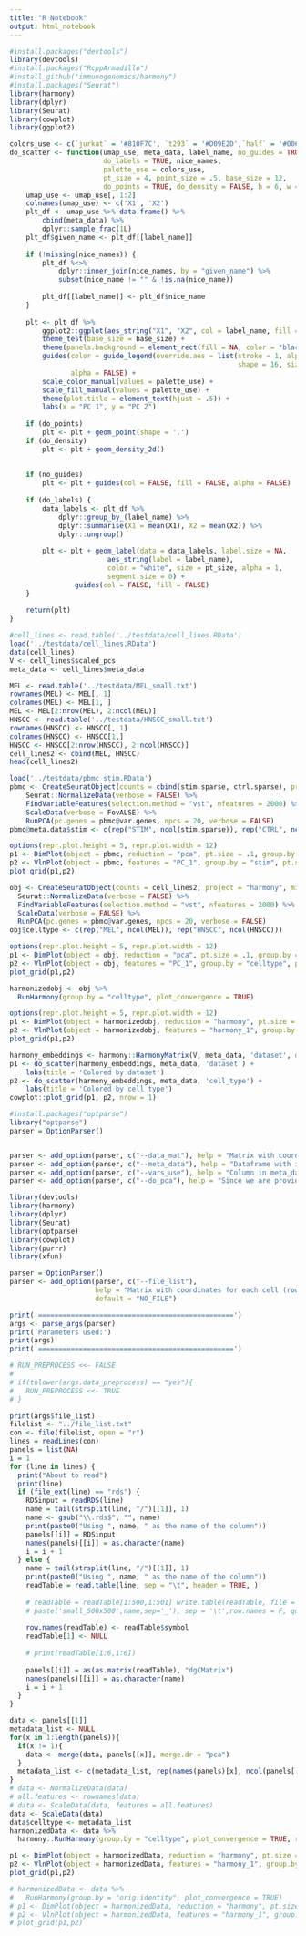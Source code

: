 ```yaml
---
title: "R Notebook"
output: html_notebook
---
```



```r
#install.packages("devtools")
library(devtools)
#install.packages("RcppArmadillo")
#install_github("immunogenomics/harmony")
#install.packages("Seurat")
library(harmony)
library(dplyr)
library(Seurat)
library(cowplot)
library(ggplot2)

```

```r
colors_use <- c(`jurkat` = '#810F7C', `t293` = '#D09E2D',`half` = '#006D2C')
do_scatter <- function(umap_use, meta_data, label_name, no_guides = TRUE,
                       do_labels = TRUE, nice_names, 
                       palette_use = colors_use,
                       pt_size = 4, point_size = .5, base_size = 12, 
                       do_points = TRUE, do_density = FALSE, h = 6, w = 8) {
    umap_use <- umap_use[, 1:2]
    colnames(umap_use) <- c('X1', 'X2')
    plt_df <- umap_use %>% data.frame() %>% 
        cbind(meta_data) %>% 
        dplyr::sample_frac(1L) 
    plt_df$given_name <- plt_df[[label_name]]
    
    if (!missing(nice_names)) {
        plt_df %<>%
            dplyr::inner_join(nice_names, by = "given_name") %>% 
            subset(nice_name != "" & !is.na(nice_name))
        
        plt_df[[label_name]] <- plt_df$nice_name        
    }
    
    plt <- plt_df %>% 
        ggplot2::ggplot(aes_string("X1", "X2", col = label_name, fill = label_name)) + 
        theme_test(base_size = base_size) + 
        theme(panels.background = element_rect(fill = NA, color = "black")) + 
        guides(color = guide_legend(override.aes = list(stroke = 1, alpha = 1,
                                                        shape = 16, size = 4)), 
               alpha = FALSE) +
        scale_color_manual(values = palette_use) + 
        scale_fill_manual(values = palette_use) +    
        theme(plot.title = element_text(hjust = .5)) + 
        labs(x = "PC 1", y = "PC 2") 
    
    if (do_points) 
        plt <- plt + geom_point(shape = '.')
    if (do_density) 
        plt <- plt + geom_density_2d()    
    
    
    if (no_guides)
        plt <- plt + guides(col = FALSE, fill = FALSE, alpha = FALSE)
    
    if (do_labels) {
        data_labels <- plt_df %>% 
            dplyr::group_by_(label_name) %>% 
            dplyr::summarise(X1 = mean(X1), X2 = mean(X2)) %>% 
            dplyr::ungroup()
        
        plt <- plt + geom_label(data = data_labels, label.size = NA,
                        aes_string(label = label_name), 
                        color = "white", size = pt_size, alpha = 1,
                        segment.size = 0) +
                guides(col = FALSE, fill = FALSE)
    }
    
    return(plt)
}

```


```r
#cell_lines <- read.table('../testdata/cell_lines.RData')
load('../testdata/cell_lines.RData')
data(cell_lines)
V <- cell_lines$scaled_pcs
meta_data <- cell_lines$meta_data
```

```r
MEL <- read.table('../testdata/MEL_small.txt')
rownames(MEL) <- MEL[, 1]
colnames(MEL) <- MEL[1, ]
MEL <- MEL[2:nrow(MEL), 2:ncol(MEL)]
HNSCC <- read.table('../testdata/HNSCC_small.txt')
rownames(HNSCC) <- HNSCC[, 1]
colnames(HNSCC) <- HNSCC[1,]
HNSCC <- HNSCC[2:nrow(HNSCC), 2:ncol(HNSCC)]
cell_lines2 <- cbind(MEL, HNSCC)
head(cell_lines2)
```

```r
load('../testdata/pbmc_stim.RData')
pbmc <- CreateSeuratObject(counts = cbind(stim.sparse, ctrl.sparse), project = "PBMC", min.cells = 5) %>%
    Seurat::NormalizeData(verbose = FALSE) %>%
    FindVariableFeatures(selection.method = "vst", nfeatures = 2000) %>% 
    ScaleData(verbose = FovALSE) %>% 
    RunPCA(pc.genes = pbmc@var.genes, npcs = 20, verbose = FALSE)
pbmc@meta.data$stim <- c(rep("STIM", ncol(stim.sparse)), rep("CTRL", ncol(ctrl.sparse)))
```

```r
options(repr.plot.height = 5, repr.plot.width = 12)
p1 <- DimPlot(object = pbmc, reduction = "pca", pt.size = .1, group.by = "stim")
p2 <- VlnPlot(object = pbmc, features = "PC_1", group.by = "stim", pt.size = .1)
plot_grid(p1,p2)
```


```r
obj <- CreateSeuratObject(counts = cell_lines2, project = "harmony", min.cells = 3, min.genes = 200) %>%
  Seurat::NormalizeData(verbose = FALSE) %>%
  FindVariableFeatures(selection.method = "vst", nfeatures = 2000) %>%
  ScaleData(verbose = FALSE) %>% 
  RunPCA(pc.genes = pbmc@var.genes, npcs = 20, verbose = FALSE)
obj$celltype <- c(rep("MEL", ncol(MEL)), rep("HNSCC", ncol(HNSCC)))
```


```r
options(repr.plot.height = 5, repr.plot.width = 12)
p1 <- DimPlot(object = obj, reduction = "pca", pt.size = .1, group.by = "celltype")
p2 <- VlnPlot(object = obj, features = "PC_1", group.by = "celltype", pt.size = .1)
plot_grid(p1,p2)
```

```r
harmonizedobj <- obj %>%
  RunHarmony(group.by = "celltype", plot_convergence = TRUE)
```
```r
options(repr.plot.height = 5, repr.plot.width = 12)
p1 <- DimPlot(object = harmonizedobj, reduction = "harmony", pt.size = .1, group.by = "celltype")
p2 <- VlnPlot(object = harmonizedobj, features = "harmony_1", group.by = "celltype", pt.size = .1)
plot_grid(p1,p2)
```

```r
harmony_embeddings <- harmony::HarmonyMatrix(V, meta_data, 'dataset', do_pca = FALSE, verbose=FALSE)
p1 <- do_scatter(harmony_embeddings, meta_data, 'dataset') + 
    labs(title = 'Colored by dataset')
p2 <- do_scatter(harmony_embeddings, meta_data, 'cell_type') + 
    labs(title = 'Colored by cell type')
cowplot::plot_grid(p1, p2, nrow = 1)
```

```r
#install.packages("optparse")
library("optparse")
parser = OptionParser()


parser <- add_option(parser, c("--data_mat"), help = "Matrix with coordinates for each cell (row) along many PCs (columns).", default = "NO_FILE")
parser <- add_option(parser, c("--meta_data"), help = "Dataframe with information for each cell (row).", default = "NO_FILE")
parser <- add_option(parser, c("--vars_use"), help = "Column in meta_data that defines dataset for each cell.", default = "NO_FILE")
parser <- add_option(parser, c("--do_pca"), help = "Since we are providing PCs, do not run PCA.", default = "NO_FILE")
```

```r
library(devtools)
library(harmony)
library(dplyr)
library(Seurat)
library(optparse)
library(cowplot)
library(purrr)
library(xfun)

parser = OptionParser()
parser <- add_option(parser, c("--file_list"), 
                     help = "Matrix with coordinates for each cell (row) along many PCs (columns).", 
                     default = "NO_FILE")

print('================================================')
args <- parse_args(parser)
print('Parameters used:')
print(args)
print('================================================')

# RUN_PREPROCESS <<- FALSE
# 
# if(tolower(args.data_preprocess) == "yes"){
#   RUN_PREPROCESS <<- TRUE
# }

print(args$file_list)
filelist <- "../file_list.txt"
con <- file(filelist, open = "r")
lines = readLines(con)
panels = list(NA)
i = 1
for (line in lines) {
  print("About to read")
  print(line)
  if (file_ext(line) == "rds") {
    RDSinput = readRDS(line)
    name = tail(strsplit(line, "/")[[1]], 1)
    name <- gsub("\\.rds$", "", name)
    print(paste0("Using ", name, " as the name of the column"))
    panels[[i]] = RDSinput
    names(panels)[[i]] = as.character(name)
    i = i + 1
  } else {
    name = tail(strsplit(line, "/")[[1]], 1)
    print(paste0("Using ", name, " as the name of the column"))
    readTable = read.table(line, sep = "\t", header = TRUE, )
    
    # readTable = readTable[1:500,1:501] write.table(readTable, file =
    # paste('small_500x500',name,sep='_'), sep = '\t',row.names = F, quote=F)
    
    row.names(readTable) <- readTable$symbol
    readTable[1] <- NULL
    
    # print(readTable[1:6,1:6])
    
    panels[[i]] = as(as.matrix(readTable), "dgCMatrix")
    names(panels)[[i]] = as.character(name)
    i = i + 1
  }
}
```

```r
data <- panels[[1]]
metadata_list <- NULL
for(x in 1:length(panels)){
  if(x != 1){
    data <- merge(data, panels[[x]], merge.dr = "pca")
  }
  metadata_list <- c(metadata_list, rep(names(panels)[x], ncol(panels[[x]])))
}
# data <- NormalizeData(data)
# all.features <- rownames(data)
# data <- ScaleData(data, features = all.features)
data <- ScaleData(data)
data$celltype <- metadata_list
harmonizedData <- data %>%
  harmony::RunHarmony(group.by = "celltype", plot_convergence = TRUE, reduction = "pca", assay.use = "RNA")
```


```r
p1 <- DimPlot(object = harmonizedData, reduction = "harmony", pt.size = .1, group.by = "celltype", cols = c("black", "red", "orange"), label = TRUE)
p2 <- VlnPlot(object = harmonizedData, features = "harmony_1", group.by = "celltype", pt.size = .1)
plot_grid(p1,p2)
```


```r
# harmonizedData <- data %>%
#   RunHarmony(group.by = "orig.identity", plot_convergence = TRUE)
# p1 <- DimPlot(object = harmonizedData, reduction = "harmony", pt.size = .1, group.by = "orig.identity")
# p2 <- VlnPlot(object = harmonizedData, features = "harmony_1", group.by = "orig.identity", pt.size = .1)
# plot_grid(p1,p2)
```

